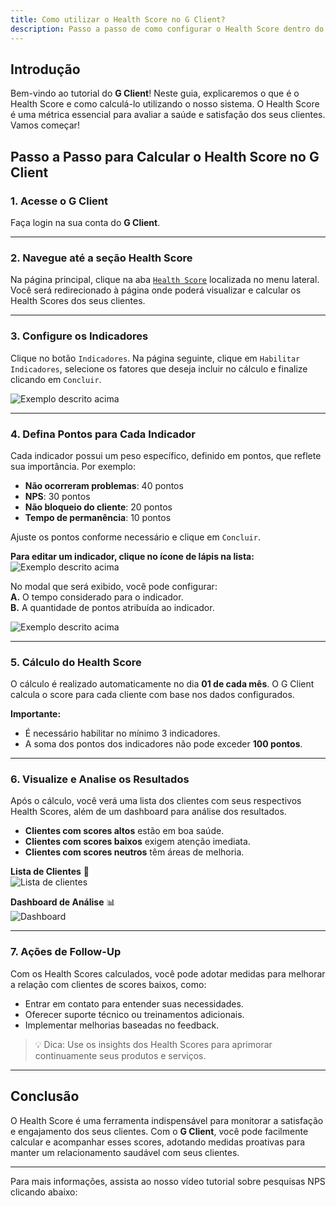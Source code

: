 ```yaml
---
title: Como utilizar o Health Score no G Client?
description: Passo a passo de como configurar o Health Score dentro do G Client.
---
```



## Introdução

Bem-vindo ao tutorial do **G Client**! Neste guia, explicaremos o que é o Health Score e como calculá-lo utilizando o nosso sistema. O Health Score é uma métrica essencial para avaliar a saúde e satisfação dos seus clientes. Vamos começar!

## Passo a Passo para Calcular o Health Score no G Client

### 1. Acesse o G Client

Faça login na sua conta do **G Client**.

---

### 2. Navegue até a seção **Health Score**

Na página principal, clique na aba [`Health Score`](https://client.primorgroup.com.br/health-score) localizada no menu lateral. Você será redirecionado à página onde poderá visualizar e calcular os Health Scores dos seus clientes.

---

### 3. Configure os Indicadores

Clique no botão `Indicadores`. Na página seguinte, clique em `Habilitar Indicadores`, selecione os fatores que deseja incluir no cálculo e finalize clicando em `Concluir`.

![Exemplo descrito acima](./img/health-score/example-01.png)

---

### 4. Defina Pontos para Cada Indicador

Cada indicador possui um peso específico, definido em pontos, que reflete sua importância. Por exemplo:

- **Não ocorreram problemas**: 40 pontos
- **NPS**: 30 pontos
- **Não bloqueio do cliente**: 20 pontos
- **Tempo de permanência**: 10 pontos

Ajuste os pontos conforme necessário e clique em `Concluir`.

**Para editar um indicador, clique no ícone de lápis na lista:**  
![Exemplo descrito acima](./img/health-score/example-02.png)

No modal que será exibido, você pode configurar:  
**A.** O tempo considerado para o indicador.  
**B.** A quantidade de pontos atribuída ao indicador.

![Exemplo descrito acima](./img/health-score/example-03.png)

---

### 5. Cálculo do Health Score

O cálculo é realizado automaticamente no dia **01 de cada mês**. O G Client calcula o score para cada cliente com base nos dados configurados.

**Importante:**

- É necessário habilitar no mínimo 3 indicadores.
- A soma dos pontos dos indicadores não pode exceder **100 pontos**.

---

### 6. Visualize e Analise os Resultados

Após o cálculo, você verá uma lista dos clientes com seus respectivos Health Scores, além de um dashboard para análise dos resultados.

- **Clientes com scores altos** estão em boa saúde.
- **Clientes com scores baixos** exigem atenção imediata.
- **Clientes com scores neutros** têm áreas de melhoria.

**Lista de Clientes** 📃  
![Lista de clientes](./img/health-score/example-04.png)

**Dashboard de Análise** 📊  
![Dashboard](./img/health-score/example-05.png)

---

### 7. Ações de Follow-Up

Com os Health Scores calculados, você pode adotar medidas para melhorar a relação com clientes de scores baixos, como:

- Entrar em contato para entender suas necessidades.
- Oferecer suporte técnico ou treinamentos adicionais.
- Implementar melhorias baseadas no feedback.

> 💡 <span class="text-green-700 font-bold">Dica:</span> Use os insights dos Health Scores para aprimorar continuamente seus produtos e serviços.

---

## Conclusão

O Health Score é uma ferramenta indispensável para monitorar a satisfação e engajamento dos seus clientes. Com o **G Client**, você pode facilmente calcular e acompanhar esses scores, adotando medidas proativas para manter um relacionamento saudável com seus clientes.

---

Para mais informações, assista ao nosso vídeo tutorial sobre pesquisas NPS clicando abaixo:

<VideoEmbed videoUrl="mUknCwHuizM?si=s_HwdGyEHR0pI97F" />

